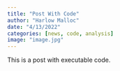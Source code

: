 ```yaml
---
title: "Post With Code"
author: "Harlow Malloc"
date: "4/13/2022"
categories: [news, code, analysis]
image: "image.jpg"
---
```


This is a post with executable code.
